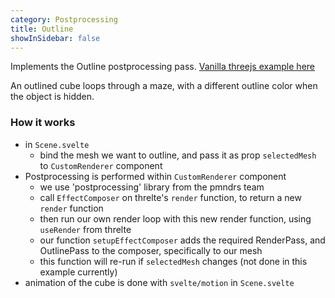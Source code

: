 ```yaml
---
category: Postprocessing
title: Outline
showInSidebar: false
---
```


Implements the Outline postprocessing pass. [Vanilla threejs example here](https://threejs.org/examples/?q=outline#webgl_postprocessing_outline)

An outlined cube loops through a maze, with a different outline color when the object is hidden.

<Example path="postprocessing/outline" />

### How it works

- in `Scene.svelte`
  - bind the mesh we want to outline, and pass it as prop `selectedMesh` to `CustomRenderer` component
- Postprocessing is performed within `CustomRenderer` component
  - we use 'postprocessing' library from the pmndrs team
  - call `EffectComposer` on threlte's `render` function, to return a new `render` function
  - then run our own render loop with this new render function, using `useRender` from threlte
  - our function `setupEffectComposer` adds the required RenderPass, and OutlinePass to the composer, specifically to our mesh
  - this function will re-run if `selectedMesh` changes (not done in this example currently)
- animation of the cube is done with `svelte/motion` in `Scene.svelte`

